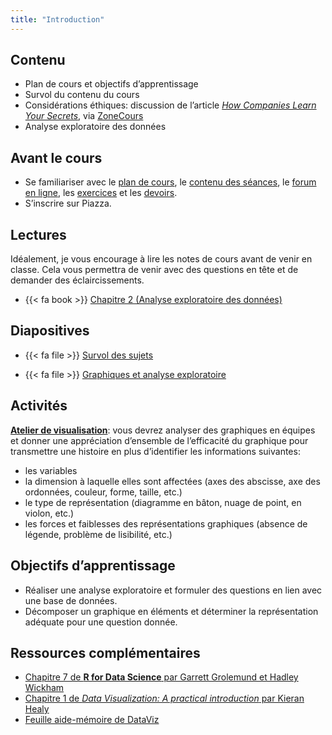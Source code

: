 ```yaml
---
title: "Introduction"
---
```


## Contenu

- Plan de cours et objectifs d'apprentissage
- Survol du contenu du cours
- Considérations éthiques: discussion de l'article [*How Companies Learn Your Secrets*](https://www.nytimes.com/2012/02/19/magazine/shopping-habits.html), via [ZoneCours](https://zonecours2.hec.ca/access/content/group/MATH60602.A2022/NYT_How_companies_learn_your_secrets.pdf)
- Analyse exploratoire des données

## Avant le cours

- Se familiariser avec le [plan de cours](/syllabus), le [contenu des séances](/contenu/), le [forum en ligne](https://piazza.com/hec.ca/fall2022/math60602/home), les [exercices](/exercices) et les [devoirs](/evaluations/).
- S'inscrire sur Piazza.


## Lectures

:::{.callout-warning}
Idéalement, je vous encourage à lire les notes de cours avant de venir en classe. Cela vous permettra de venir avec des questions en tête et de demander des éclaircissements.
:::

- {{< fa book >}} [Chapitre 2 (Analyse exploratoire des données)](https://lbelzile.github.io/math60602/01-analyseexploratoire.html)

## Diapositives 


- {{< fa file >}} [Survol des sujets](/diapos/MATH60602-diapos0.pdf)

- {{< fa file >}} [Graphiques et analyse exploratoire](/diapos/MATH60602-diapos1.pdf)


## Activités

**[Atelier de visualisation](/files/graphiques.zip)**: vous devrez analyser des graphiques en équipes et donner une appréciation d'ensemble de l'efficacité du graphique pour transmettre une histoire en plus d'identifier les informations suivantes:

- les variables
- la dimension à laquelle elles sont affectées (axes des abscisse, axe des ordonnées, couleur, forme, taille, etc.)
- le type de représentation (diagramme en bâton, nuage de point, en violon, etc.)
- les forces et faiblesses des représentations graphiques (absence de légende, problème de lisibilité, etc.)



## Objectifs d'apprentissage

- Réaliser une analyse exploratoire et formuler des questions en lien avec une base de données.
- Décomposer un graphique en éléments et déterminer la représentation adéquate pour une question donnée.

## Ressources complémentaires

- [Chapitre 7 de **R for Data Science** par Garrett Grolemund et Hadley Wickham](https://r4ds.had.co.nz/exploratory-data-analysis.html)
- [Chapitre 1 de *Data Visualization: A practical introduction* par Kieran Healy](https://socviz.co/lookatdata.html#lookatdata)
- [Feuille aide-mémoire de DataViz](https://policyviz.com/2018/08/07/dataviz-cheatsheet/)

